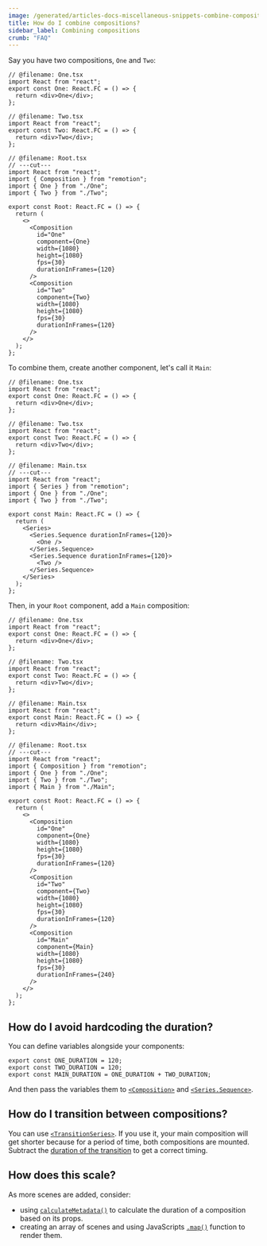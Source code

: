 ```yaml
---
image: /generated/articles-docs-miscellaneous-snippets-combine-compositions.png
title: How do I combine compositions?
sidebar_label: Combining compositions
crumb: "FAQ"
---
```


Say you have two compositions, `One` and `Two`:

```tsx twoslash title="Root.tsx"
// @filename: One.tsx
import React from "react";
export const One: React.FC = () => {
  return <div>One</div>;
};

// @filename: Two.tsx
import React from "react";
export const Two: React.FC = () => {
  return <div>Two</div>;
};

// @filename: Root.tsx
// ---cut---
import React from "react";
import { Composition } from "remotion";
import { One } from "./One";
import { Two } from "./Two";

export const Root: React.FC = () => {
  return (
    <>
      <Composition
        id="One"
        component={One}
        width={1080}
        height={1080}
        fps={30}
        durationInFrames={120}
      />
      <Composition
        id="Two"
        component={Two}
        width={1080}
        height={1080}
        fps={30}
        durationInFrames={120}
      />
    </>
  );
};
```

To combine them, create another component, let's call it `Main`:

```tsx twoslash title="Main.tsx"
// @filename: One.tsx
import React from "react";
export const One: React.FC = () => {
  return <div>One</div>;
};

// @filename: Two.tsx
import React from "react";
export const Two: React.FC = () => {
  return <div>Two</div>;
};

// @filename: Main.tsx
// ---cut---
import React from "react";
import { Series } from "remotion";
import { One } from "./One";
import { Two } from "./Two";

export const Main: React.FC = () => {
  return (
    <Series>
      <Series.Sequence durationInFrames={120}>
        <One />
      </Series.Sequence>
      <Series.Sequence durationInFrames={120}>
        <Two />
      </Series.Sequence>
    </Series>
  );
};
```

Then, in your `Root` component, add a `Main` composition:

```tsx twoslash title="Root.tsx"
// @filename: One.tsx
import React from "react";
export const One: React.FC = () => {
  return <div>One</div>;
};

// @filename: Two.tsx
import React from "react";
export const Two: React.FC = () => {
  return <div>Two</div>;
};

// @filename: Main.tsx
import React from "react";
export const Main: React.FC = () => {
  return <div>Main</div>;
};

// @filename: Root.tsx
// ---cut---
import React from "react";
import { Composition } from "remotion";
import { One } from "./One";
import { Two } from "./Two";
import { Main } from "./Main";

export const Root: React.FC = () => {
  return (
    <>
      <Composition
        id="One"
        component={One}
        width={1080}
        height={1080}
        fps={30}
        durationInFrames={120}
      />
      <Composition
        id="Two"
        component={Two}
        width={1080}
        height={1080}
        fps={30}
        durationInFrames={120}
      />
      <Composition
        id="Main"
        component={Main}
        width={1080}
        height={1080}
        fps={30}
        durationInFrames={240}
      />
    </>
  );
};
```

## How do I avoid hardcoding the duration?

You can define variables alongside your components:

```tsx twoslash
export const ONE_DURATION = 120;
export const TWO_DURATION = 120;
export const MAIN_DURATION = ONE_DURATION + TWO_DURATION;
```

And then pass the variables them to [`<Composition>`](/docs/composition) and [`<Series.Sequence>`](/docs/series).

## How do I transition between compositions?

You can use [`<TransitionSeries>`](/docs/transitions/transitionseries). If you use it, your main composition will get shorter because for a period of time, both compositions are mounted.  
Subtract the [duration of the transition](/docs/transitions/timings/custom#getting-the-duration-of-a-timing) to get a correct timing.

## How does this scale?

As more scenes are added, consider:

- using [`calculateMetadata()`](/docs/calculate-metadata) to calculate the duration of a composition based on its props.
- creating an array of scenes and using JavaScripts [`.map()`](https://www.freecodecamp.org/news/how-to-render-lists-in-react/) function to render them.
